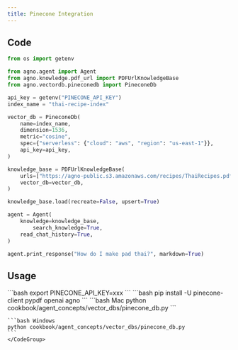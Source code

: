 ```yaml
---
title: Pinecone Integration
---
```


## Code

```python cookbook/agent_concepts/vector_dbs/pinecone_db.py
from os import getenv

from agno.agent import Agent
from agno.knowledge.pdf_url import PDFUrlKnowledgeBase
from agno.vectordb.pineconedb import PineconeDb

api_key = getenv("PINECONE_API_KEY")
index_name = "thai-recipe-index"

vector_db = PineconeDb(
    name=index_name,
    dimension=1536,
    metric="cosine",
    spec={"serverless": {"cloud": "aws", "region": "us-east-1"}},
    api_key=api_key,
)

knowledge_base = PDFUrlKnowledgeBase(
    urls=["https://agno-public.s3.amazonaws.com/recipes/ThaiRecipes.pdf"],
    vector_db=vector_db,
)

knowledge_base.load(recreate=False, upsert=True)

agent = Agent(
    knowledge=knowledge_base,
        search_knowledge=True,
    read_chat_history=True,
)

agent.print_response("How do I make pad thai?", markdown=True)
```

## Usage

<Steps>
  <Snippet file="create-venv-step.mdx" />

  <Step title="Set your API key">
    ```bash
    export PINECONE_API_KEY=xxx
    ```
  </Step>

  <Step title="Install libraries">
    ```bash
    pip install -U pinecone-client pypdf openai agno
    ```
  </Step>

  <Step title="Run Agent">
    <CodeGroup>
    ```bash Mac
    python cookbook/agent_concepts/vector_dbs/pinecone_db.py
    ```

    ```bash Windows
    python cookbook/agent_concepts/vector_dbs/pinecone_db.py
    ```
    </CodeGroup>
  </Step>
</Steps>